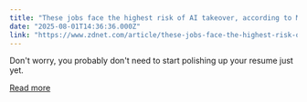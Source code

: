 ```yaml
---
title: "These jobs face the highest risk of AI takeover, according to Microsoft"
date: "2025-08-01T14:36:36.000Z"
link: "https://www.zdnet.com/article/these-jobs-face-the-highest-risk-of-ai-takeover-according-to-microsoft/"
---
```


Don't worry, you probably don't need to start polishing up your resume just yet.

[Read more](https://www.zdnet.com/article/these-jobs-face-the-highest-risk-of-ai-takeover-according-to-microsoft/)
